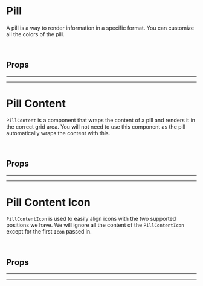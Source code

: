 
<Meta title="Components/Pill" of={Pill} />

# Pill

<Canvas>
  <Story id="components-pill--basic" />
</Canvas>

A pill is a way to render information in a specific format. You can customize all the colors of the pill.

<br />

## Props

<ArgsTable of={Pill} />

<hr /><hr />

# Pill Content

`PillContent` is a component that wraps the content of a pill and renders it in the correct grid area.
You will not need to use this component as the pill automatically wraps the content with this.

<br />

## Props

<ArgsTable of={PillContent} />

<hr /><hr />

# Pill Content Icon

<Canvas>
  <Story id="components-pill--icon-pill" />
</Canvas>

`PillContentIcon` is used to easily align icons with the two supported positions we have.
We will ignore all the content of the `PillContentIcon` except for the first `Icon` passed in.

<br />

## Props

<ArgsTable of={PillContentIcon} />

<hr /><hr />